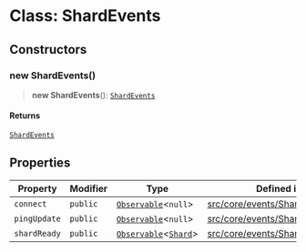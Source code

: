 # Class: ShardEvents

## Constructors

### new ShardEvents()

> **new ShardEvents**(): [`ShardEvents`](ShardEvents.mdx)

#### Returns

[`ShardEvents`](ShardEvents.mdx)

## Properties

| Property | Modifier | Type | Defined in |
| ------ | ------ | ------ | ------ |
| `connect` | `public` | [`Observable`](Observable.mdx)\<`null`\> | [src/core/events/ShardEvents.ts:7](https://github.com/devdimer/cordium.js/blob/06472310c5bbe29a93ef738128bd60352268a62b/src/core/events/ShardEvents.ts#L7) |
| `pingUpdate` | `public` | [`Observable`](Observable.mdx)\<`null`\> | [src/core/events/ShardEvents.ts:6](https://github.com/devdimer/cordium.js/blob/06472310c5bbe29a93ef738128bd60352268a62b/src/core/events/ShardEvents.ts#L6) |
| `shardReady` | `public` | [`Observable`](Observable.mdx)\<[`Shard`](Shard.mdx)\> | [src/core/events/ShardEvents.ts:5](https://github.com/devdimer/cordium.js/blob/06472310c5bbe29a93ef738128bd60352268a62b/src/core/events/ShardEvents.ts#L5) |
